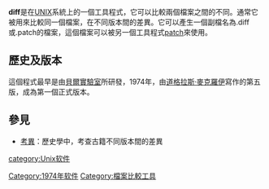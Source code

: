 {{not|Help:Diff}}{{unreferenced|time=2011-08-01T19:03:38+00:00}}
{{lowercase|title=diff}}
{{NoteTA|G1=IT}}
'''diff'''是在[[UNIX|UNIX]]系統上的一個工具程式，它可以比較兩個檔案之間的不同。通常它被用來比較同一個檔案，在不同版本間的差異。它可以產生一個副檔名為.diff或.patch的檔案，這個檔案可以被另一個工具程式[[patch|patch]]來使用。

==歷史及版本==
這個程式最早是由[[貝爾實驗室|貝爾實驗室]]所研發，1974年，由[[道格拉斯·麥克羅伊|道格拉斯·麥克羅伊]]寫作的第五版，成為第一個正式版本。

== 參見 ==
* [[考異|考異]]：歷史學中，考查古籍不同版本間的差異

{{版本控制软件}}

{{DEFAULTSORT:Diff}}
[[Category:1974年软件|Category:1974年软件]]
[[category:Unix软件|category:Unix软件]]
[[Category:檔案比較工具|Category:檔案比較工具]]